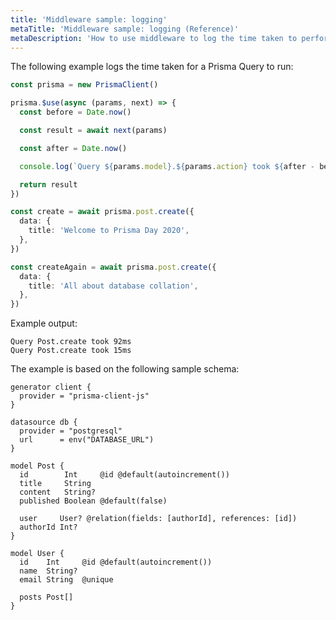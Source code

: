 ```yaml
---
title: 'Middleware sample: logging'
metaTitle: 'Middleware sample: logging (Reference)'
metaDescription: 'How to use middleware to log the time taken to perform any query.'
---
```


<TopBlock>

The following example logs the time taken for a Prisma Query to run:

```ts
const prisma = new PrismaClient()

prisma.$use(async (params, next) => {
  const before = Date.now()

  const result = await next(params)

  const after = Date.now()

  console.log(`Query ${params.model}.${params.action} took ${after - before}ms`)

  return result
})

const create = await prisma.post.create({
  data: {
    title: 'Welcome to Prisma Day 2020',
  },
})

const createAgain = await prisma.post.create({
  data: {
    title: 'All about database collation',
  },
})
```

Example output:

```no-lines
Query Post.create took 92ms
Query Post.create took 15ms
```

The example is based on the following sample schema:

```prisma
generator client {
  provider = "prisma-client-js"
}

datasource db {
  provider = "postgresql"
  url      = env("DATABASE_URL")
}

model Post {
  id        Int     @id @default(autoincrement())
  title     String
  content   String?
  published Boolean @default(false)

  user     User? @relation(fields: [authorId], references: [id])
  authorId Int?
}

model User {
  id    Int     @id @default(autoincrement())
  name  String?
  email String  @unique

  posts Post[]
}
```

</TopBlock>
